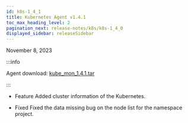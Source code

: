 ```yaml
---
id: k8s-1_4_1
title: Kubernetes Agent v1.4.1
toc_max_heading_level: 2
pagination_next: release-notes/k8s/k8s-1_4_0
displayed_sidebar: releaseSidebar
---
```


November 8, 2023

:::info

Agent download: [kube_mon_1.4.1.tar](https://repo.whatap.io/docker/kube_mon_1.4.1.tar)

:::

- <Status>Feature</Status> Added cluster information of the Kubernetes.

- <Status>Fixed</Status> Fixed the data missing bug on the node list for the namespace project.
